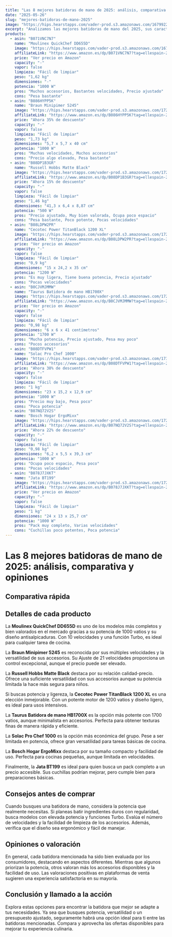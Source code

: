 ```yaml
---
title: "Las 8 mejores batidoras de mano de 2025: análisis, comparativa y opiniones"
date: "2025-05-26"
slug: "mejores-batidoras-de-mano-2025"
image: "https://hips.hearstapps.com/vader-prod.s3.amazonaws.com/1679922049-41-N2DG52YL._SL500_.jpg?crop=1xw:0.994xh;center,top&resize=980:*"
excerpt: "Analizamos las mejores batidoras de mano del 2025, sus características, pros, contras y por qué deberías considerarlas para tu cocina."
products:
  - asin: "B071VNC7N7"
    name: "Moulinex QuickChef DD655D"
    image: "https://hips.hearstapps.com/vader-prod.s3.amazonaws.com/1679922049-41-N2DG52YL._SL500_.jpg?crop=1xw:0.994xh;center,top&resize=980:*"
    affiliateLink: "https://www.amazon.es/dp/B071VNC7N7?tag=ellespain-21"
    price: "Ver precio en Amazon"
    capacity: "-"
    vapor: false
    limpieza: "Fácil de limpiar"
    peso: "1,62 kg"
    dimensiones: "-"
    potencia: "1000 W"
    pros: "Muchos accesorios, Bastantes velocidades, Precio ajustado"
    cons: "Pesa bastante"
  - asin: "B086HYPP5K"
    name: "Braun Minipimer 5245"
    image: "https://hips.hearstapps.com/vader-prod.s3.amazonaws.com/1721736798-51fmOmAJ5nL.jpg?crop=1xw:1.00xh;center,top&resize=980:*"
    affiliateLink: "https://www.amazon.es/dp/B086HYPP5K?tag=ellespain-21"
    price: "Ahora 35% de descuento"
    capacity: "-"
    vapor: false
    limpieza: "Fácil de limpiar"
    peso: "1,73 kg"
    dimensiones: "5,7 x 5,7 x 40 cm"
    potencia: "1000 W"
    pros: "Muchas velocidades, Muchos accesorios"
    cons: "Precio algo elevado, Pesa bastante"
  - asin: "B08DP1B3GR"
    name: "Russell Hobbs Matte Black"
    image: "https://hips.hearstapps.com/vader-prod.s3.amazonaws.com/1721736503-610NWplIa9L.jpg?crop=1.00xw:0.917xh;0,0.0527xh&resize=980:*"
    affiliateLink: "https://www.amazon.es/dp/B08DP1B3GR?tag=ellespain-21"
    price: "Ahora 15% de descuento"
    capacity: "-"
    vapor: false
    limpieza: "Fácil de limpiar"
    peso: "1,46 kg"
    dimensiones: "41,3 x 6,4 x 8,87 cm"
    potencia: "500 W"
    pros: "Precio ajustado, Muy bien valorada, Ocupa poco espacio"
    cons: "Pesa bastante, Poco potente, Pocas velocidades"
  - asin: "B08LDPW2PR"
    name: "Cecotec Power TitanBlack 1200 XL"
    image: "https://hips.hearstapps.com/vader-prod.s3.amazonaws.com/1721736718-519QYwuoZPL.jpg?crop=1xw:1.00xh;center,top&resize=980:*"
    affiliateLink: "https://www.amazon.es/dp/B08LDPW2PR?tag=ellespain-21"
    price: "Ver precio en Amazon"
    capacity: "-"
    vapor: false
    limpieza: "Fácil de limpiar"
    peso: "0,9 kg"
    dimensiones: "15 x 24,2 x 35 cm"
    potencia: "1200 W"
    pros: "Es muy ligera, Tiene buena potencia, Precio ajustado"
    cons: "Pocas velocidades"
  - asin: "B0CJVMJMMW"
    name: "Taurus Batidora de mano HB1700X"
    image: "https://hips.hearstapps.com/vader-prod.s3.amazonaws.com/1721736998-51h7c4GEszL.jpg?crop=1xw:1.00xh;center,top&resize=980:*"
    affiliateLink: "https://www.amazon.es/dp/B0CJVMJMMW?tag=ellespain-21"
    price: "Ver precio en Amazon"
    capacity: "-"
    vapor: false
    limpieza: "Fácil de limpiar"
    peso: "0,98 kg"
    dimensiones: "6 x 6 x 41 centímetros"
    potencia: "1700 W"
    pros: "Mucha potencia, Precio ajustado, Pesa muy poco"
    cons: "Pocos accesorios"
  - asin: "B08DTFVPW1"
    name: "Solac Pro Chef 1000"
    image: "https://hips.hearstapps.com/vader-prod.s3.amazonaws.com/1733214720-41HmpOMsTjL.jpg?crop=1xw:1.00xh;center,top&resize=980:*"
    affiliateLink: "https://www.amazon.es/dp/B08DTFVPW1?tag=ellespain-21"
    price: "Ahora 38% de descuento"
    capacity: "-"
    vapor: false
    limpieza: "Fácil de limpiar"
    peso: "1 kg"
    dimensiones: "23 x 15,2 x 12,9 cm"
    potencia: "1000 W"
    pros: "Precio muy bajo, Pesa poco"
    cons: "Poca potencia"
  - asin: "B07NQ72V2S"
    name: "Bosch Hogar ErgoMixx"
    image: "https://hips.hearstapps.com/vader-prod.s3.amazonaws.com/1721737298-514fI6o69EL.jpg?crop=1xw:1.00xh;center,top&resize=980:*"
    affiliateLink: "https://www.amazon.es/dp/B07NQ72V2S?tag=ellespain-21"
    price: "Ahora 22% de descuento"
    capacity: "-"
    vapor: false
    limpieza: "Fácil de limpiar"
    peso: "0,98 kg"
    dimensiones: "6,2 x 5,5 x 39,3 cm"
    potencia: "1000 W"
    pros: "Ocupa poco espacio, Pesa poco"
    cons: "Pocas velocidades"
  - asin: "B078J7JXKT"
    name: "Jata BT199"
    image: "https://hips.hearstapps.com/vader-prod.s3.amazonaws.com/1721737123-71CdRymBpFL.jpg?crop=1.00xw:0.875xh;0,0.0969xh&resize=980:*"
    affiliateLink: "https://www.amazon.es/dp/B078J7JXKT?tag=ellespain-21"
    price: "Ver precio en Amazon"
    capacity: "-"
    vapor: false
    limpieza: "Fácil de limpiar"
    peso: "1 kg"
    dimensiones: "24 x 13 x 25,7 cm"
    potencia: "1000 W"
    pros: "Pack muy completo, Varias velocidades"
    cons: "Cuchillas poco potentes, Poca potencia"
---
```


# Las 8 mejores batidoras de mano de 2025: análisis, comparativa y opiniones

## Comparativa rápida

<ProductTable products={products} />

## Detalles de cada producto

La **Moulinex QuickChef DD655D** es uno de los modelos más completos y bien valorados en el mercado gracias a su potencia de 1000 vatios y su diseño antisalpicaduras. Con 10 velocidades y una función Turbo, es ideal para cualquier tarea de cocina.

La **Braun Minipimer 5245** es reconocida por sus múltiples velocidades y la versatilidad de sus accesorios. Su Ajuste de 21 velocidades proporciona un control excepcional, aunque el precio puede ser elevado.

La **Russell Hobbs Matte Black** destaca por su relación calidad-precio. Ofrece una suficiente versatilidad con sus accesorios aunque su potencia limitada la hace más segura para niños.

Si buscas potencia y ligereza, la **Cecotec Power TitanBlack 1200 XL** es una elección inmejorable. Con un potente motor de 1200 vatios y diseño ligero, es ideal para usos intensivos.

La **Taurus Batidora de mano HB1700X** es la opción más potente con 1700 vatios, aunque minimalista en accesorios. Perfecta para obtener texturas finas de manera rápida y eficiente.

La **Solac Pro Chef 1000** es la opción más económica del grupo. Pese a ser limitada en potencia, ofrece gran versatilidad para tareas básicas de cocina.

La **Bosch Hogar ErgoMixx** destaca por su tamaño compacto y facilidad de uso. Perfecta para cocinas pequeñas, aunque limitada en velocidades.

Finalmente, la **Jata BT199** es ideal para quien busca un pack completo a un precio accesible. Sus cuchillas podrían mejorar, pero cumple bien para preparaciones básicas.

## Consejos antes de comprar

Cuando busques una batidora de mano, considera la potencia que realmente necesitas. Si planeas batir ingredientes duros con regularidad, busca modelos con elevada potencia y funciones Turbo. Evalúa el número de velocidades y la facilidad de limpieza de los accesorios. Además, verifica que el diseño sea ergonómico y fácil de manejar.

## Opiniones o valoración

En general, cada batidora mencionada ha sido bien evaluada por los consumidores, destacando en aspectos diferentes. Mientras que algunos priorizan la potencia, otros valoran más los accesorios disponibles y la facilidad de uso. Las valoraciones positivas en plataformas de venta sugieren una experiencia satisfactoria en su mayoría.

## Conclusión y llamado a la acción

Explora estas opciones para encontrar la batidora que mejor se adapte a tus necesidades. Ya sea que busques potencia, versatilidad o un presupuesto ajustado, seguramente habrá una opción ideal para ti entre las batidoras mencionadas. Compara y aprovecha las ofertas disponibles para mejorar tu experiencia culinaria.
```
